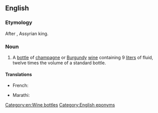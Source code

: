 ==English==

===Etymology===
After {{w|Shalmaneser V|Salmanazar}}, Assyrian king.

===Noun===
{{en-noun}}

# A [[bottle]] of [[champagne]] or [[Burgundy]] [[wine]] containing 9 [[liter]]s of fluid, twelve times the volume of a standard bottle.

====Translations====
{{trans-top|bottle of champagne or Burgundy wine}}
* French: {{t+|fr|salmanazar|m}}
{{trans-mid}}
* Marathi: {{t|mr|साल्मानाजार|f|tr=sālmānāzāra|sc=Deva}}
{{trans-bottom}}

[[Category:en:Wine bottles]]
[[Category:English eponyms]]